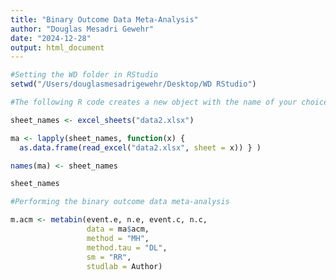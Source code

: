 ```yaml
---
title: "Binary Outcome Data Meta-Analysis"
author: "Douglas Mesadri Gewehr"
date: "2024-12-28"
output: html_document
---
```


```r
#Setting the WD folder in RStudio
setwd("/Users/douglasmesadrigewehr/Desktop/WD RStudio")

#The following R code creates a new object with the name of your choice (in this example I am using 'ma', containing all the outcomes in a data frame object.

sheet_names <- excel_sheets("data2.xlsx") 

ma <- lapply(sheet_names, function(x) {
  as.data.frame(read_excel("data2.xlsx", sheet = x)) } )

names(ma) <- sheet_names

sheet_names
```


```r
#Performing the binary outcome data meta-analysis

m.acm <- metabin(event.e, n.e, event.c, n.c,
                 data = ma$acm,
                 method = "MH",
                 method.tau = "DL",
                 sm = "RR",
                 studlab = Author)
```

